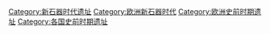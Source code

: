 [[Category:新石器时代遗址|Category:新石器时代遗址]]
[[Category:欧洲新石器时代|Category:欧洲新石器时代]]
[[Category:欧洲史前时期遗址|Category:欧洲史前时期遗址]]
[[Category:各国史前时期遗址|Category:各国史前时期遗址]]